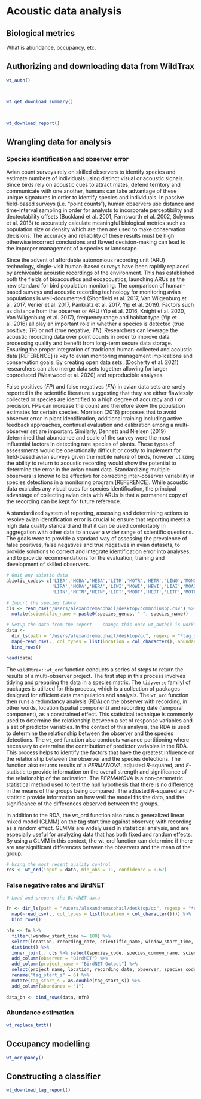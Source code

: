 # Acoustic data analysis

## Biological metrics

What is abundance, occupancy, etc.


## Authorizing and downloading data from WildTrax

```r


wt_auth()


```

```r


wt_get_download_summary()



wt_download_report()


```

## Wrangling data for analysis

### Species identification and observer error

Avian count surveys rely on skilled observers to identify species and estimate numbers of individuals using distinct visual or acoustic signals. Since birds rely on acoustic cues to attract mates, defend territory and communicate with one another, humans can take advantage of these unique signatures in order to identify species and individuals. In passive field-based surveys (i.e. "point counts"), human observers use distance and time-interval sampling in order for analysts to incorporate perceptibility and dectectability offsets (Buckland et al. 2001, Farnsworth et al. 2002, Solymos et al. 2013) to accurately calculate meaningful biological metrics such as population size or density which are then are used to make conservation decisions. The accuracy and reliability of these results must be high otherwise incorrect conclusions and flawed decision-making can lead to the improper management of a species or landscape.

Since the advent of affordable autonomous recording unit (ARU) technology, single-visit human-based surveys have been rapidly replaced by archiveable acoustic recordings of the environment. This has established both the fields of bioacoustics and ecoacoustics, launching ARUs as the new standard for bird population monitoring. The comparison of human-based surveys and acoustic recording technology for monitoring avian populations is well-documented (Shonfield et al. 2017, Van Wilgenburg et al. 2017, Venier et al. 2017, Pankratz et al. 2017, Yip et al. 2019). Factors such as distance from the observer or ARU (Yip et al. 2016, Knight et al. 2020, Van Wilgenburg et al. 2017), frequency range and habitat type (Yip et al. 2016) all play an important role in whether a species is detected (true positive; *TP*) or not (true negative; *TN*). Researchers can leverage the acoustic recording data over point counts in order to improve data processing quality and benefit from long-term secure data storage. Ensuring the proper integration of traditional human-collected and acoustic data [REFERENCE] is key to avian monitoring management implications and conservation goals. By creating open data sets, (Docherty et al. 2021) researchers can also merge data sets together allowing for larger coproduced (Westwood et al. 2020) and reproducible analyses.

False positives (*FP*) and false negatives (*FN*) in avian data sets are rarely reported in the scientific literature suggesting that they are either flawlessly collected or species are identified to a high degree of accuracy and / or precision. *FP*s can increase the count and therefore skew the population estimates for certain species. Morrison (2016) proposes that to avoid observer error in plant identification, additional training including active feedback approaches, continual evaluation and calibration among a multi-observer set are important. Similarly, Dennett and Nielsen (2019) determined that abundance and scale of the survey were the most influential factors in detecting rare species of plants. These types of assessments would be operationally difficult or costly to implement for field-based avian surveys given the mobile nature of birds, however utilizing the ability to return to acoustic recording would show the potential to determine the error in the avian count data. Standardizing multiple observers is known to be effective for correcting inter-observer variability in species detections in a monitoring program [REFERENCE]. While acoustic data excludes any visual cues for species identification, the principal advantage of collecting avian data with ARUs is that a permanent copy of the recording can be kept for future reference.

A standardized system of reporting, assessing and determining actions to resolve avian identification error is crucial to ensure that reporting meets a high data quality standard and that it can be used comfortably in aggregation with other data to answer a wider range of scientific questions. The goals were to provide a standard way of assessing the prevalence of false positives, false negatives and true negatives in avian datasets, to provide solutions to correct and integrate identification error into analyses, and to provide recommendations for the evaluation, training and development of skilled observers. 

```r

# Omit any abiotic data
abiotic_codes<-c('LIBA','MOBA','HEBA','LITR','MOTR','HETR','LINO','MONO','HENO',
                 'LIRA','MORA','HERA','LIWI','MOWI','HEWI','LIAI','MOAI','HEAI',
                 'LITN','MOTN','HETN','LIDT','MODT','HEDT','LITF','MOTF','HETF')

# Import the species table
cls <- read_csv("/users/alexandremacphail/desktop/commonluspp.csv") %>%
  mutate(scientific_name = paste0(species_genus, " ", species_name))

# Setup the data from the report -- change this once wt_auth() is working
data <-
  dir_ls(path = "/users/alexandremacphail/desktop/qc", regexp = "*tag_details_report.csv") %>%
  map(~read_csv(., col_types = list(location = col_character(), abundance = col_character(), verified_by = col_character()))) %>%
  bind_rows()

head(data)

```

The `wildRtrax::wt_ord` function conducts a series of steps to return the results of a multi-observer project. The first step in this process involves tidying and preparing the data in a species matrix. The `tidyverse` familyl of packages is utilized for this process, which is a collection of packages designed for efficient data manipulation and analysis. The `wt_ord` function then runs a redundancy analysis (RDA) on the observer with recording, in other words, location (spatial component) and recording date (temporal component), as a constrained effect. This statistical technique is commonly used to determine the relationship between a set of response variables and a set of predictor variables. In the context of this analysis, the RDA is used to determine the relationship between the observer and the species detections. The `wt_ord` function also conducts variance partitioning where necessary to determine the contribution of predictor variables in the RDA. This process helps to identify the factors that have the greatest influence on the relationship between the observer and the species detections. The function also returns results of a *PERMANOVA*, adjusted *R*-squared, and *F*-statistic to provide information on the overall strength and significance of the relationship of the ordination. The *PERMANOVA* is a non-parametric statistical method used to test the null hypothesis that there is no difference in the means of the groups being compared. The adjusted *R*-squared and *F*-statistic provide information on how well the model fits the data, and the significance of the differences observed between the groups.

In addition to the RDA, the wt_ord function also runs a generalized linear mixed model (GLMM) on the tag start time against observer, with recording as a random effect. GLMMs are widely used in statistical analysis, and are especially useful for analyzing data that has both fixed and random effects. By using a GLMM in this context, the wt_ord function can determine if there are any significant differences between the observers and the mean of the group.

```r
# Using the most recent quality control
res <- wt_ord(input = data, min_obs = 11, confidence = 0.67)

```

### False negative rates and BirdNET

```r
# Load and prepare the BirdNET data

fn <- dir_ls(path = "/users/alexandremacphail/desktop/qc", regexp = "*recording_birdnet.csv") %>%
  map(~read_csv(., col_types = list(location = col_character()))) %>%
  bind_rows()

nfn <- fn %>%
  filter(!window_start_time >= 180) %>%
  select(location, recording_date, scientific_name, window_start_time, confidence) %>%
  distinct() %>%
  inner_join(., cls %>% select(species_code, species_common_name, scientific_name), by = c("scientific_name" = "scientific_name")) %>%
  add_column(observer = "BirdNET") %>%
  add_column(project_name = "BirdNET Output") %>%
  select(project_name, location, recording_date, observer, species_code, window_start_time, confidence) %>%
  rename("tag_start_s" = 6) %>%
  mutate(tag_start_s = as.double(tag_start_s)) %>%
  add_column(abundance = "1")

data_bn <- bind_rows(data, nfn)

```

### Abundance estimation



```r


wt_replace_tmtt()


```

## Occupancy modelling

```r

wt_occupancy()


```


## Constructing a classifier


```r


wt_download_tag_report()


```
